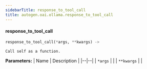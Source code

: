 ```yaml
---
sidebarTitle: response_to_tool_call
title: autogen.oai.ollama.response_to_tool_call
---
```


<code class="doc-symbol doc-symbol-heading doc-symbol-function"></code>
#### response_to_tool_call

```python
response_to_tool_call(*args, **kwargs) -> 
```

    Call self as a function.

<b>Parameters:</b>
| Name | Description |
|--|--|
| `*args` |  |
| `**kwargs` |  |

<br />